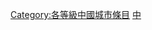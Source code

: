 {{catmore1|[[Wikipedia:中国城市专题|Wikipedia:中国城市专题]]}}
{{Articles by Quality| topic=中国城市|project=中国城市|format=TOC}}
{{Wikipedia category}}
{{emptycat}}
[[Category:各等級中國城市條目|Category:各等級中國城市條目]]
[[Category:特色列表級城市條目|中]]